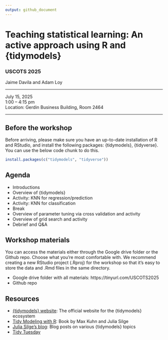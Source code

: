 ```yaml
---
output: github_document
---
```


# Teaching statistical learning: An active approach using R and {tidymodels}

### USCOTS 2025

Jaime Davila and Adam Loy

-----

July 15, 2025 <br>
1:00 -- 4:15 pm <br>
Location:  Gerdin Business Building, Room 2464 <br>

-----

## Before the workshop

Before arriving, please make sure you have an up-to-date installation of R and RStudio, and install the following packages: {tidymodels}, {tidyverse}. You can use the below code chunk to do this.

```r
install.packages(c("tidymodels", "tidyverse"))
```



## Agenda

- Introductions
- Overview of {tidymodels}
- Activity: KNN for regression/prediction
- Activity: KNN for classification
- Break
- Overview of parameter tuning via cross validation and activity
- Overview of grid search and activity
- Debrief and Q&A

## Workshop materials

You can access the materials either through the Google drive folder or the Github repo. Choose what you're most comfortable with. We recommend creating a new RStudio project (.Rproj) for the workshop so that it's easy to store the data and .Rmd files in the same directory.

* Google drive folder with all materials: https://tinyurl.com/USCOTS2025
* Github repo


## Resources

* [{tidymodels} website](https://www.tidymodels.org/): The official website for the {tidymodels} ecosystem
* [Tidy Modeling with R](https://www.tmwr.org/): Book by Max Kuhn and Julia Silge
* [Julia Silge's blog](https://juliasilge.com/blog/): Blog posts on various {tidymodels} topics
* [Tidy Tuesday](https://github.com/rfordatascience/tidytuesday)

